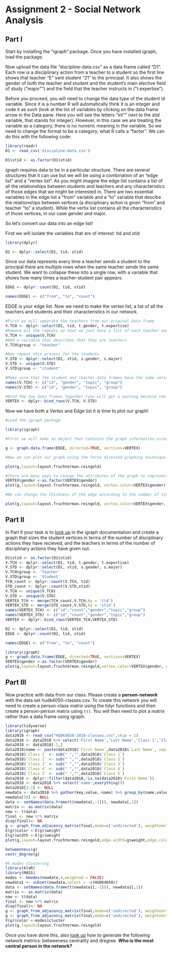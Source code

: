 # Assignment 2 - Social Network Analysis

## Part I
Start by installing the "igraph" package. Once you have installed igraph, load the package.

Now upload the data file "discipline-data.csv" as a data frame called "D1". Each row is a disciplinary action from a teacher to a student so the first line shows that teacher "E" sent student "21" to the principal. It also shows the gender of both the teacher and student and the student's main elective field of study ("major"") and the field that the teacher instructs in ("t.expertise").

Before you proceed, you will need to change the data type of the student id variable. Since it is a number R will automatically think it is an integer and code it as such (look at the list of variables by clicking on the data frame arrow in the Data pane. Here you will see the letters "int"" next to the stid variable, that stands for integer). However, in this case we are treating the variable as a category, there is no numeric meaning in the variable. So we need to change the format to be a category, what R calls a "factor". We can do this with the following code:
```r
library(readr)
D1 <- read_csv('discipline-data.csv')
```

```r
D1$stid <- as.factor(D1$stid)
```

igraph requires data to be in a particular structure. There are several structures that it can use but we will be using a combination of an "edge list" and a "vertex list". As you might imagine the edge list contains a list of all the relationships between students and teachers and any characteristics of those edges that we might be interested in. There are two essential variables in the edge list a "from" variable and a "to" variable that descibe the relationships between vertices (a disciplinary action is given "from" and teacher "to" a student). While the vertix list contains all the characteristics of those vertices, in our case gender and major.

So let's convert our data into an edge list!

First we will isolate the variables that are of interest: tid and stid

```r
library(dplyr)

D2 <- dplyr::select(D1, tid, stid)
```

Since our data represnts every time a teacher sends a student to the principal there are multiple rows when the same teacher sends the same student. We want to collapse these into a single row, with a variable that shows how many times a teacher-student pair appears.

```r

EDGE <- dplyr::count(D2, tid, stid)

names(EDGE) <- c("from", "to", "count")

```

EDGE is your edge list. Now we need to make the vertex list, a list of all the teachers and students and their characteristics in our network.

```r

#First we will separate the teachers from our original data frame
V.TCH <- dplyr::select(D1, tid, t.gender, t.expertise)
#Remove all the repeats so that we just have a list of each teacher and their characteristics
V.TCH <- unique(V.TCH)
#Add a variable that describes that they are teachers
V.TCH$group <- "teacher"

#Now repeat this process for the students
V.STD <- dplyr::select(D1, stid, s.gender, s.major)
V.STD <- unique(V.STD)
V.STD$group <- "student"

#Make sure that the student and teacher data frames have the same variables names
names(V.TCH) <- c("id", "gender", "topic", "group")
names(V.STD) <- c("id", "gender", "topic", "group")

#Bind the two data frames together (you will get a warning because the teacher data frame has 5 types of id (A,B,C,D,E) and the student has 25 (1-30), this isn't a problem)
VERTEX <- dplyr::bind_rows(V.TCH, V.STD)

```

Now we have both a Vertex and Edge list it is time to plot our graph!

```r
#Load the igraph package

library(igraph)

#First we will make an object that contains the graph information using our two dataframes EDGE and VERTEX. Notice that we have made "directed = TRUE" - our graph is directed since discipline is being given from a teacher to a student.

g <- graph.data.frame(EDGE, directed=TRUE, vertices=VERTEX)

#Now we can plot our graph using the force directed graphing technique - our old friend Fruchertman-Reingold!

plot(g,layout=layout.fruchterman.reingold)

#There are many ways to change the attributes of the graph to represent different characteristics of the newtork. For example, we can color the nodes according to gender.
VERTEX$gender <-as.factor(VERTEX$gender)
plot(g,layout=layout.fruchterman.reingold, vertex.color=VERTEX$gender)

#We can change the thickness of the edge according to the number of times a particular teacher has sent a particular student to the principal.

plot(g,layout=layout.fruchterman.reingold, vertex.color=VERTEX$gender, edge.width=EDGE$count)
````

## Part II

In Part II your task is to [look up](http://igraph.org/r/) in the igraph documentation and create a graph that sizes the student vertices in terms of the number of disciplinary actions they have recieved, and the teachers in terms of the number of disciplinary actions they have given out.

```r
D1$stid <- as.factor(D1$stid)
V.TCH <- dplyr::select(D1, tid, t.gender, t.expertise)
V.STD <- dplyr::select(D1, stid, s.gender, s.major)
V.TCH$group <- 'Teacher'
V.STD$group <- 'Student'
TCH_count <- dplyr::count(V.TCH, tid)
STD_count <- dplyr::count(V.STD,stid)
V.TCH <- unique(V.TCH)
V.STD <- unique(V.STD)
VERTEX_TCH <- merge(TCH_count,V.TCH,by = 'tid')
VERTEX_STD <- merge(STD_count,V.STD,by = 'stid')
names(VERTEX_TCH) <- c("id","count","gender","topic","group")
names(VERTEX_STD) <- c("id","count","gender","topic","group")
VERTEX <- dplyr::bind_rows(VERTEX_TCH,VERTEX_STD)
```

```r
D2 <- dplyr::select(D1, tid, stid)
EDGE <- dplyr::count(D2, tid, stid)

names(EDGE) <- c("from", "to", "count")
```

```r
library(igraph)
g <- graph.data.frame(EDGE, directed=TRUE, vertices=VERTEX)
VERTEX$gender <-as.factor(VERTEX$gender)
plot(g,layout=layout.fruchterman.reingold,vertex.color=VERTEX$gender, edge.width=EDGE$count,vertex.size = VERTEX$count)
```

## Part III

Now practice with data from our class. Please create a **person-network** with the data set hudk4050-classes.csv. To create this network you will need to create a person-class matrix using the tidyr functions and then create a person-person matrix using `t()`. You will then need to plot a matrix rather than a data frame using igraph.
```r
library(tidyverse)
library(igraph)
data2018 <- read_csv("HUDK4050-2018-classes.csv",skip = 1)
data2018 <- data2018 %>% select('First Name','Last Name','Class 1','Class 2','Class 3','Class 4','Class 5')
data2018 <- data2018[-1,]
data2018$name <- paste(data2018$`First Name`,data2018$`Last Name`, sep = " ")
data2018$`Class 1` <- sub(" ","",data2018$`Class 1`)
data2018$`Class 2` <- sub(" ","",data2018$`Class 2`)
data2018$`Class 3` <- sub(" ","",data2018$`Class 3`)
data2018$`Class 4` <- sub(" ","",data2018$`Class 4`)
data2018$`Class 5` <- sub(" ","",data2018$`Class 5`)
data2018 <- dplyr::filter(data2018,!is.na(data2018$`First Name`))
data2018 <- data2018 %>% select('name',everything())
data2018[2:3] <- NULL
newdata <- data2018 %>% gather(key,value,-name) %>% group_by(name,value)%>%summarise(count=n())%>% spread(value,count,fill=0)%>%as.data.frame()
newdata[58] <- NULL
data <- setNames(data.frame(t(newdata[,-1])), newdata[,1])
matrix <- as.matrix(data)
new <- t(data)
final <- new %*% matrix
diag(final)<- NA
g <- graph_from_adjacency_matrix(final,mode=c('undirected'), weighted=TRUE,diag = FALSE)
E(g)$color <-E(g)$weight
E(g)$width <-E(g)$weight
plot(g,layout=layout.fruchterman.reingold,edge.width=g$weight,edge.color=g$weight)

betweenness(g)
centr_degree(g)
```

```r
#k modes clustering
library(klaR)
library(MASS)
modes <- kmodes(newdata,4,weighted = FALSE)
newdata1 <- subset(newdata,select = -c(HUDK4050))
data <- setNames(data.frame(t(newdata1[,-1])), newdata1[,1])
matrix <- as.matrix(data)
new <- t(data)
final <- new %*% matrix
diag(final)<- NA
g <- graph_from_adjacency_matrix(final,mode=c('undirected'), weighted=TRUE,diag = FALSE)
g <- graph_from_adjacency_matrix(final,mode=c('undirected'), weighted=TRUE,diag = FALSE)
V(g)$color <-modes$cluster
plot(g,layout=layout.fruchterman.reingold)
```
Once you have done this, also [look up](http://igraph.org/r/) how to generate the following network metrics: betweeness centrality and dregree. **Who is the most central person in the network?**

